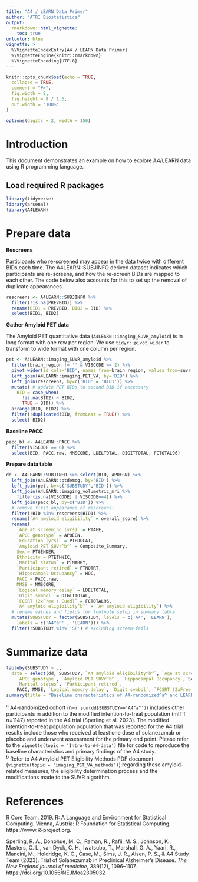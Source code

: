 ```yaml
---
title: "A4 / LEARN Data Primer"
author: "ATRI Biostatistics"
output:   
  rmarkdown::html_vignette:
    toc: true
urlcolor: blue
vignette: >
  %\VignetteIndexEntry{A4 / LEARN Data Primer}
  %\VignetteEngine{knitr::rmarkdown}
  %\VignetteEncoding{UTF-8}
---
```


```r
knitr::opts_chunk$set(echo = TRUE,
  collapse = TRUE,
  comment = "#>",
  fig.width = 8, 
  fig.height = 8 / 1.6, 
  out.width = "100%"
)

options(digits = 2, width = 150)
```

# Introduction
This document demonstrates an example on how to explore A4/LEARN data using R programming language.

## Load required R packages

```r
library(tidyverse)
library(arsenal)
library(A4LEARN)
```

# Prepare data

**Rescreens**

Participants who re-screened may appear in the data twice with different BIDs 
each time. The A4LEARN::SUBJINFO derived dataset indicates which participants are re-screens,
and how the re-screen BIDs are mapped to each other. The code below also accounts
for this to set up the removal of duplicate appearances.

```r
rescreens <- A4LEARN::SUBJINFO %>%
  filter(!is.na(PREVBID)) %>%
  rename(BID1 = PREVBID, BID2 = BID) %>%
  select(BID1, BID2)
```

**Gather Amyloid PET data**

The Amyloid PET quantitative data (`A4LEARN::imaging_SUVR_amyloid`) is in long format with one row per
region. We use `tidyr::pivot_wider` to transform to wide format with one column
per region.

```r
pet <- A4LEARN::imaging_SUVR_amyloid %>% 
  filter(brain_region != '' & VISCODE == 2) %>%
  pivot_wider(id_cols='BID', names_from=brain_region, values_from=suvr_cer) %>%
  left_join(A4LEARN::imaging_PET_VA, by='BID') %>%
  left_join(rescreens, by=c('BID' = 'BID1')) %>% 
  mutate( # update PET BIDs to second BID if necessary
    BID = case_when(
      !is.na(BID2) ~ BID2,
      TRUE ~ BID)) %>%
  arrange(BID, BID2) %>%
  filter(!duplicated(BID, fromLast = TRUE)) %>%
  select(-BID2)
```

**Baseline PACC**

```r
pacc_bl <- A4LEARN::PACC %>% 
  filter(VISCODE == 6) %>%
  select(BID, PACC.raw, MMSCORE, LDELTOTAL, DIGITTOTAL, FCTOTAL96)
```

**Prepare data table**

```r
dd <- A4LEARN::SUBJINFO %>% select(BID, APOEGN) %>%
  left_join(A4LEARN::ptdemog, by='BID') %>%
  left_join(pet, by=c('SUBSTUDY','BID')) %>%
  left_join(A4LEARN::imaging_volumetric_mri %>%
    filter(is.na(VISCODE) | VISCODE==4)) %>%
  left_join(pacc_bl, by=c('BID')) %>%
  # remove first appearance of rescreens:
  filter(!BID %in% rescreens$BID1) %>% 
  rename(`A4 amyloid eligibility` = overall_score) %>%
  rename(
    `Age at screening (yrs)` = PTAGE,
    `APOE genotype` = APOEGN, 
    `Education (yrs)` = PTEDUCAT, 
    `Amyloid PET SUVr^b^` = Composite_Summary,
    Sex = PTGENDER,
    Ethnicity = PTETHNIC,
    `Marital status` = PTMARRY,
    `Participant retired` = PTNOTRT,
    `Hippocampal Occupancy` = HOC,
    PACC = PACC.raw, 
    MMSE = MMSCORE, 
    `Logical memory delay` = LDELTOTAL, 
    `Digit symbol` = DIGITTOTAL, 
    `FCSRT (2xFree + Cued)` = FCTOTAL96,
    `A4 amyloid eligibility^b^` = `A4 amyloid eligibility`) %>% 
  # rename values and fields for footnote setup in summary table
  mutate(SUBSTUDY = factor(SUBSTUDY, levels = c('A4', 'LEARN'),
    labels = c('A4^a^' , 'LEARN'))) %>%
  filter(!SUBSTUDY %in% 'SF') # excluding screen-fails
```

# Summarize data

```r
tableby(SUBSTUDY ~ .,
  data = select(dd, SUBSTUDY, `A4 amyloid eligibility^b^`, `Age at screening (yrs)`, `Education (yrs)`,
    `APOE genotype`, `Amyloid PET SUVr^b^`, `Hippocampal Occupancy`, Sex, Ethnicity,
    `Marital status`, `Participant retired`, 
    PACC, MMSE, `Logical memory delay`, `Digit symbol`, `FCSRT (2xFree + Cued)`), digits = 2) %>%
summary(title = "Baseline characteristics of A4-randomized^a^ and LEARN-enrolled cohorts")
```

^a^ A4-randomized cohort (n=`r sum(dd$SUBSTUDY=='A4^a^')`) includes other participants in addition to the modified intention-to-treat population (mITT n=1147) reported in the A4 trial (Sperling et al. 2023). The modified intention-to-treat population population that was reported for the A4 trial results include those who received at least one dose of solanezumab or placebo and underwent assessment for the primary end point. Please refer to the `vignette(topic = 'Intro-to-A4-data')` file for code to reproduce the baseline characteristics and primary findings of the A4 study. \
^b^ Refer to A4 Amyloid PET Eligibility Methods PDF document (`vignette(topic = 'imaging_PET_VA_methods')`) regarding these amyloid-related measures, the eligibility determination process and the modifications made to the SUVR algorithm.

# References

R Core Team. 2019. R: A Language and Environment for Statistical Computing. Vienna, Austria: R Foundation for Statistical Computing. https://www.R-project.org.

Sperling, R. A., Donohue, M. C., Raman, R., Rafii, M. S., Johnson, K., Masters, C. L., van Dyck, C. H., Iwatsubo, T., Marshall, G. A., Yaari, R., Mancini, M., Holdridge, K. C., Case, M., Sims, J. R., Aisen, P. S., & A4 Study Team (2023). Trial of Solanezumab in Preclinical Alzheimer's Disease. *The New England journal of medicine*, 389(12), 1096–1107. https://doi.org/10.1056/NEJMoa2305032
